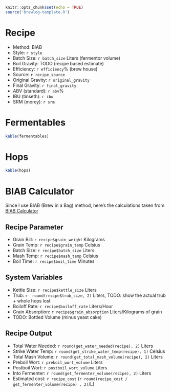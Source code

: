 
```r

knitr::opts_chunk$set(echo = TRUE)
source('brewlog-template.R')

```

# Recipe

* Method: BIAB
* Style: `r style`
* Batch Size: `r batch_size` Liters (fermentor volume)  
* Boil Gravity: TODO (recipe based estimate)  
* Efficiency: `r efficiency`% (brew house)  
* Source: `r recipe_source`
* Original Gravity: `r original_gravity` 
* Final Gravity: `r final_gravity`
* ABV (standard): `r abv`%
* IBU (tinseth): `r ibu`
* SRM (morey): `r srm`

# Fermentables 

```r

kable(fermentables)

```

# Hops 

```r

kable(hops)

```

# BIAB Calculator

Since I use BIAB (Brew in a Bag) method, here's the calculations taken from [BIAB Calculator](http://www.biabcalculator.com/)

## Recipe Parameter

* Grain Bill: `r recipe$grain_weight` Kilograms
* Grain Temp: `r recipe$grain_temp` Celsius
* Batch Size: `r recipe$batch_size` Liters
* Mash Temp: `r recipe$mash_temp` Celsius
* Boil Time: `r recipe$boil_time` Minutes
    
## System Variables

* Kettle Size: `r recipe$kettle_size` Liters
* Trub: `r  round(recipe$trub_size, 2)` Liters, TODO: show the actual trub + whole hops lost
* Boiloff Rate: `r recipe$boiloff_rate` Liters/Hour
* Grain Absorption: `r recipe$grain_absorption` Liters/Kilograms of grain
* TODO: Bottled Volume (minus yeast cake)
    
## Recipe Output

* Total Water Needed: `r round(get_water_needed(recipe), 2)` Liters
* Strike Water Temp: `r round(get_strike_water_temp(recipe), 1)` Celsius
* Total Mash Volume: `r round(get_total_mash_volume(recipe), 2)` Liters
* Preboil Wort: `r preboil_wort_volume` Liters
* Postboil Wort: `r postboil_wort_volume` Liters
* Into Fermenter: `r round(get_fermenter_volume(recipe), 2)` Liters
* Estimated cost: `r recipe_cost` (`r round(recipe_cost / get_fermenter_volume(recipe) , 2)`/L)
        

